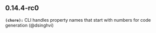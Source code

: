 ## 0.14.4-rc0
**`(chore):`** CLI handles property names that start with numbers for code generation (@dsinghvi)

